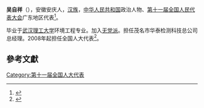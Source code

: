 '''吴自祥'''（{{bd|1969年||}}），安徽安庆人，[[汉族|汉族]]，[[中华人民共和国|中华人民共和国]]政治人物、[[第十一届全国人民代表大会|第十一届全国人民代表大会]]广东地区代表<ref>{{cite web|author=新华网|title=第十一届全国人大代表|url=http://news.xinhuanet.com/ziliao/2008-03/03/content_7708230.htm?node=36628|publisher=新华网|accessdate=2014-01-07|archive-date=2014-01-10|archive-url=https://web.archive.org/web/20140110211415/http://news.xinhuanet.com/ziliao/2008-03/03/content_7708230.htm?node=36628|dead-url=no}}</ref>。

毕业于[[武汉理工大学|武汉理工大学]]环境工程专业。加入[[无党派|无党派]]。担任茂名市华泰检测科技总公司总经理。2008年起担任全国人大代表<ref>{{cite news|title=全国人大代表信息-吴自祥|url=http://210.82.31.1:8084/delegate/viewDelegate.action?dbid=111846|accessdate=2013-04-05|newspaper=全国人大网|archive-url=https://web.archive.org/web/20140522052836/http://www.npc.gov.cn/delegate/viewDelegate.action?dbid=111846|archive-date=2014-05-22|dead-url=yes}}</ref>。

==參考文獻==
{{reflist}}
[[Category:第十一届全国人大代表|Category:第十一届全国人大代表]]